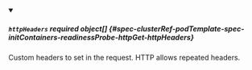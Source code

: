 


<details className="config-field" data-expandable="true" open>
<summary>

##### `httpHeaders` <span className="config-field-required" data-required="false">required</span> <span className="config-field-type">object[]</span> <span className="config-field-default"></span> <span className="config-field-enum"></span> {#spec-clusterRef-podTemplate-spec-initContainers-readinessProbe-httpGet-httpHeaders}

Custom headers to set in the request. HTTP allows repeated headers.

</summary>

<PartialHttpHeadersreference />


</details>

